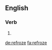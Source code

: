 ==English==

===Verb===
{{head|en|verb form}}

# {{en-simple past of|refreeze}}

[[de:refroze]]
[[fa:refroze]]
